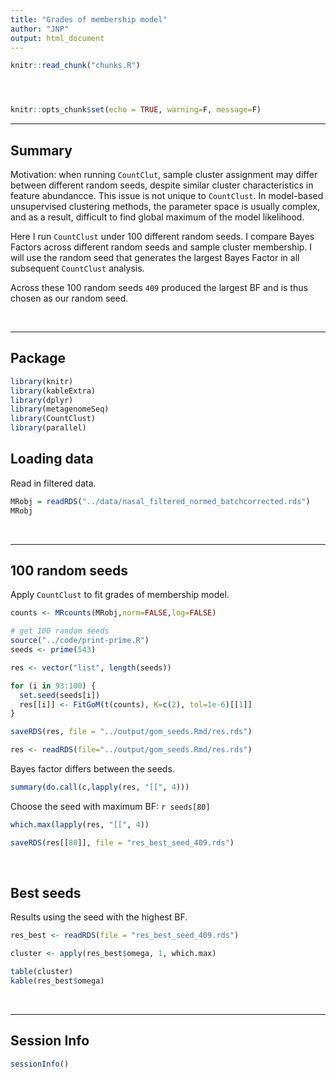 ```yaml
---
title: "Grades of membership model"
author: "JNP"
output: html_document
---
```


<!-- The file analysis/chunks.R contains chunks that define default settings
shared across the workflowr files. -->
```r
knitr::read_chunk("chunks.R")
```

<!-- Update knitr chunk options -->
```r
```

<!-- Insert the date the file was last updated -->
```r
```

<!-- Insert the code version (Git commit SHA1) if Git repository exists and R
 package git2r is installed -->
```r
```

```r
knitr::opts_chunk$set(echo = TRUE, warning=F, message=F)
```

---

## Summary

Motivation: when running `CountClut`, sample cluster assignment may differ between different random seeds, despite similar cluster characteristics in feature abundancce. This issue is not unique to `CountClust`. In model-based unsupervised clustering methods, the parameter space is usually complex, and as a result, difficult to find global maximum of the model likelihood. 

Here I run `CountClust` under 100 different random seeds. I compare Bayes Factors across different random seeds and sample cluster membership. I will use the random seed that generates the largest Bayes Factor in all subsequent `CountClust` analysis. 

Across these 100 random seeds `409` produced the largest BF and is thus chosen as our random seed. 


$~$

---

## Package

```r
library(knitr)
library(kableExtra)
library(dplyr)
library(metagenomeSeq)
library(CountClust)
library(parallel)
```

## Loading data

Read in filtered data.

```r
MRobj = readRDS("../data/nasal_filtered_normed_batchcorrected.rds")
MRobj
```

$~$

---

## 100 random seeds

Apply `CountClust` to fit grades of membership model. 

```r
counts <- MRcounts(MRobj,norm=FALSE,log=FALSE)

# get 100 random seeds
source("../code/print-prime.R")
seeds <- prime(543)
```

```r
res <- vector("list", length(seeds))

for (i in 93:100) {
  set.seed(seeds[i])
  res[[i]] <- FitGoM(t(counts), K=c(2), tol=1e-6)[[1]]
}

saveRDS(res, file = "../output/gom_seeds.Rmd/res.rds")
```


```r
res <- readRDS(file="../output/gom_seeds.Rmd/res.rds")
```

Bayes factor differs between the seeds.

```r
summary(do.call(c,lapply(res, "[[", 4)))
```

Choose the seed with maximum BF: `r seeds[80]`

```r
which.max(lapply(res, "[[", 4))
```

```r
saveRDS(res[[80]], file = "res_best_seed_409.rds")
```

$~$

## Best seeds

Results using the seed with the highest BF.

```r
res_best <- readRDS(file = "res_best_seed_409.rds")
```

```r
cluster <- apply(res_best$omega, 1, which.max)

table(cluster)
kable(res_best$omega)
```

$~$

---

## Session Info

```r
sessionInfo()
```
